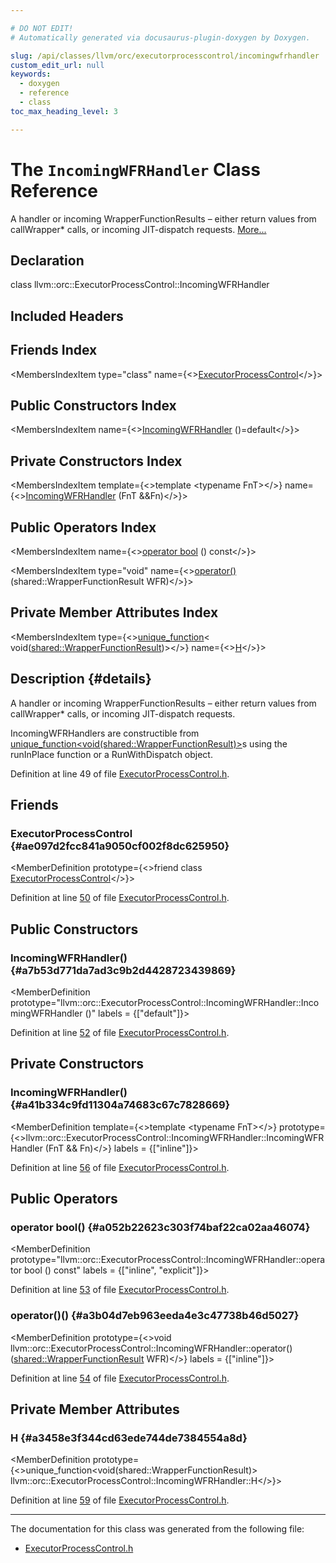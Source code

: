 ```yaml
---

# DO NOT EDIT!
# Automatically generated via docusaurus-plugin-doxygen by Doxygen.

slug: /api/classes/llvm/orc/executorprocesscontrol/incomingwfrhandler
custom_edit_url: null
keywords:
  - doxygen
  - reference
  - class
toc_max_heading_level: 3

---
```





# The `IncomingWFRHandler` Class Reference

<DoxygenPage pluginConfig={pluginConfig}>

A handler or incoming WrapperFunctionResults – either return values from callWrapper&#42; calls, or incoming JIT-dispatch requests. <a href="#details">More...</a>

## Declaration

<CodeBlock>class llvm::orc::ExecutorProcessControl::IncomingWFRHandler</CodeBlock>

## Included Headers

<IncludesList>
<IncludesListItem
  filePath="llvm/ExecutionEngine/Orc/ExecutorProcessControl.h"
  permalink="/docs/api/files/include/include/llvm/include/llvm/executionengine/include/llvm/executionengine/orc/executorprocesscontrol-h"
  isLocal="true" />
</IncludesList>

## Friends Index

<MembersIndex>

<MembersIndexItem
  type="class"
  name={<><a href="#ae097d2fcc841a9050cf002f8dc625950">ExecutorProcessControl</a></>}>
</MembersIndexItem>

</MembersIndex>

## Public Constructors Index

<MembersIndex>

<MembersIndexItem
  name={<><a href="#a7b53d771da7ad3c9b2d4428723439869">IncomingWFRHandler</a> ()=default</>}>
</MembersIndexItem>

</MembersIndex>

## Private Constructors Index

<MembersIndex>

<MembersIndexItem
  template={<>template &lt;typename FnT&gt;</>}
  name={<><a href="#a41b334c9fd11304a74683c67c7828669">IncomingWFRHandler</a> (FnT &amp;&amp;Fn)</>}>
</MembersIndexItem>

</MembersIndex>

## Public Operators Index

<MembersIndex>

<MembersIndexItem
  name={<><a href="#a052b22623c303f74baf22ca02aa46074">operator bool</a> () const</>}>
</MembersIndexItem>

<MembersIndexItem
  type="void"
  name={<><a href="#a3b04d7eb963eeda4e3c47738b46d5027">operator()</a> (shared::WrapperFunctionResult WFR)</>}>
</MembersIndexItem>

</MembersIndex>

## Private Member Attributes Index

<MembersIndex>

<MembersIndexItem
  type={<><a href="/docs/api/classes/llvm/unique-function">unique&#95;function</a>&lt; void(<a href="/docs/api/classes/llvm/orc/shared/wrapperfunctionresult">shared::WrapperFunctionResult</a>)&gt;</>}
  name={<><a href="#a3458e3f344cd63ede744de7384554a8d">H</a></>}>
</MembersIndexItem>

</MembersIndex>

## Description {#details}

A handler or incoming WrapperFunctionResults – either return values from callWrapper&#42; calls, or incoming JIT-dispatch requests.

IncomingWFRHandlers are constructible from <a href="/docs/api/classes/llvm/unique-function">unique&#95;function&lt;void(shared::WrapperFunctionResult)&gt;</a>s using the runInPlace function or a RunWithDispatch object.

Definition at line 49 of file <a href="/docs/api/files/include/include/llvm/include/llvm/executionengine/include/llvm/executionengine/orc/executorprocesscontrol-h">ExecutorProcessControl.h</a>.

<SectionDefinition>

## Friends

### ExecutorProcessControl {#ae097d2fcc841a9050cf002f8dc625950}

<MemberDefinition
  prototype={<>friend class <a href="/docs/api/classes/llvm/orc/executorprocesscontrol">ExecutorProcessControl</a></>}>

Definition at line <a href="/docs/api/files/include/include/llvm/include/llvm/executionengine/include/llvm/executionengine/orc/executorprocesscontrol-h/#l00050">50</a> of file <a href="/docs/api/files/include/include/llvm/include/llvm/executionengine/include/llvm/executionengine/orc/executorprocesscontrol-h">ExecutorProcessControl.h</a>.
</MemberDefinition>

</SectionDefinition>

<SectionDefinition>

## Public Constructors

### IncomingWFRHandler() {#a7b53d771da7ad3c9b2d4428723439869}

<MemberDefinition
  prototype="llvm::orc::ExecutorProcessControl::IncomingWFRHandler::IncomingWFRHandler ()"
  labels = {["default"]}>

Definition at line <a href="/docs/api/files/include/include/llvm/include/llvm/executionengine/include/llvm/executionengine/orc/executorprocesscontrol-h/#l00052">52</a> of file <a href="/docs/api/files/include/include/llvm/include/llvm/executionengine/include/llvm/executionengine/orc/executorprocesscontrol-h">ExecutorProcessControl.h</a>.
</MemberDefinition>

</SectionDefinition>

<SectionDefinition>

## Private Constructors

### IncomingWFRHandler() {#a41b334c9fd11304a74683c67c7828669}

<MemberDefinition
  template={<>template &lt;typename FnT&gt;</>}
  prototype={<>llvm::orc::ExecutorProcessControl::IncomingWFRHandler::IncomingWFRHandler (FnT &amp;&amp; Fn)</>}
  labels = {["inline"]}>

Definition at line <a href="/docs/api/files/include/include/llvm/include/llvm/executionengine/include/llvm/executionengine/orc/executorprocesscontrol-h/#l00056">56</a> of file <a href="/docs/api/files/include/include/llvm/include/llvm/executionengine/include/llvm/executionengine/orc/executorprocesscontrol-h">ExecutorProcessControl.h</a>.
</MemberDefinition>

</SectionDefinition>

<SectionDefinition>

## Public Operators

### operator bool() {#a052b22623c303f74baf22ca02aa46074}

<MemberDefinition
  prototype="llvm::orc::ExecutorProcessControl::IncomingWFRHandler::operator bool () const"
  labels = {["inline", "explicit"]}>

Definition at line <a href="/docs/api/files/include/include/llvm/include/llvm/executionengine/include/llvm/executionengine/orc/executorprocesscontrol-h/#l00053">53</a> of file <a href="/docs/api/files/include/include/llvm/include/llvm/executionengine/include/llvm/executionengine/orc/executorprocesscontrol-h">ExecutorProcessControl.h</a>.
</MemberDefinition>

### operator()() {#a3b04d7eb963eeda4e3c47738b46d5027}

<MemberDefinition
  prototype={<>void llvm::orc::ExecutorProcessControl::IncomingWFRHandler::operator() (<a href="/docs/api/classes/llvm/orc/shared/wrapperfunctionresult">shared::WrapperFunctionResult</a> WFR)</>}
  labels = {["inline"]}>

Definition at line <a href="/docs/api/files/include/include/llvm/include/llvm/executionengine/include/llvm/executionengine/orc/executorprocesscontrol-h/#l00054">54</a> of file <a href="/docs/api/files/include/include/llvm/include/llvm/executionengine/include/llvm/executionengine/orc/executorprocesscontrol-h">ExecutorProcessControl.h</a>.
</MemberDefinition>

</SectionDefinition>

<SectionDefinition>

## Private Member Attributes

### H {#a3458e3f344cd63ede744de7384554a8d}

<MemberDefinition
  prototype={<>unique&#95;function&lt;void(shared::WrapperFunctionResult)&gt; llvm::orc::ExecutorProcessControl::IncomingWFRHandler::H</>}>

Definition at line <a href="/docs/api/files/include/include/llvm/include/llvm/executionengine/include/llvm/executionengine/orc/executorprocesscontrol-h/#l00059">59</a> of file <a href="/docs/api/files/include/include/llvm/include/llvm/executionengine/include/llvm/executionengine/orc/executorprocesscontrol-h">ExecutorProcessControl.h</a>.
</MemberDefinition>

</SectionDefinition>

<hr/>

The documentation for this class was generated from the following file:

<ul>
<li><a href="/docs/api/files/include/include/llvm/include/llvm/executionengine/include/llvm/executionengine/orc/executorprocesscontrol-h">ExecutorProcessControl.h</a></li>
</ul>

</DoxygenPage>
